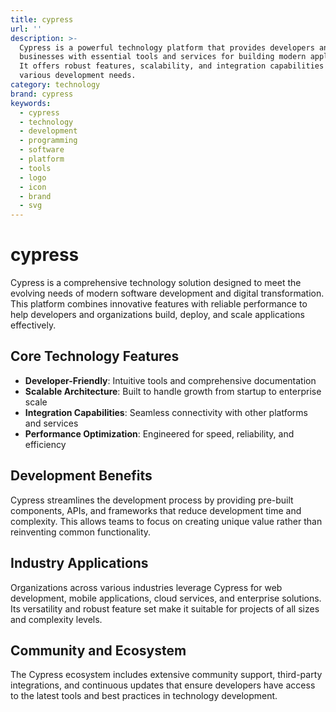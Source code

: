 ```yaml
---
title: cypress
url: ''
description: >-
  Cypress is a powerful technology platform that provides developers and
  businesses with essential tools and services for building modern applications.
  It offers robust features, scalability, and integration capabilities for
  various development needs.
category: technology
brand: cypress
keywords:
  - cypress
  - technology
  - development
  - programming
  - software
  - platform
  - tools
  - logo
  - icon
  - brand
  - svg
---
```


# cypress

Cypress is a comprehensive technology solution designed to meet the evolving needs of modern software development and digital transformation. This platform combines innovative features with reliable performance to help developers and organizations build, deploy, and scale applications effectively.

## Core Technology Features

- **Developer-Friendly**: Intuitive tools and comprehensive documentation
- **Scalable Architecture**: Built to handle growth from startup to enterprise scale
- **Integration Capabilities**: Seamless connectivity with other platforms and services
- **Performance Optimization**: Engineered for speed, reliability, and efficiency

## Development Benefits

Cypress streamlines the development process by providing pre-built components, APIs, and frameworks that reduce development time and complexity. This allows teams to focus on creating unique value rather than reinventing common functionality.

## Industry Applications

Organizations across various industries leverage Cypress for web development, mobile applications, cloud services, and enterprise solutions. Its versatility and robust feature set make it suitable for projects of all sizes and complexity levels.

## Community and Ecosystem

The Cypress ecosystem includes extensive community support, third-party integrations, and continuous updates that ensure developers have access to the latest tools and best practices in technology development.

